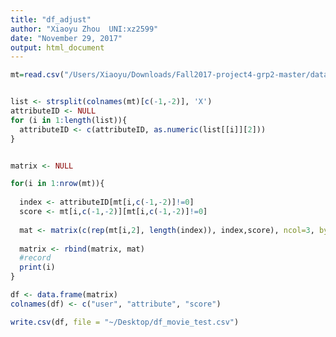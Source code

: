 ```yaml
---
title: "df_adjust"
author: "Xiaoyu Zhou  UNI:xz2599"
date: "November 29, 2017"
output: html_document
---
```


```r
mt=read.csv("/Users/Xiaoyu/Downloads/Fall2017-project4-grp2-master/data/data_sample/eachmovie_sample/movie_test.csv",header = T)


list <- strsplit(colnames(mt)[c(-1,-2)], 'X')
attributeID <- NULL
for (i in 1:length(list)){
  attributeID <- c(attributeID, as.numeric(list[[i]][2]))
}


matrix <- NULL

for(i in 1:nrow(mt)){
  
  index <- attributeID[mt[i,c(-1,-2)]!=0]
  score <- mt[i,c(-1,-2)][mt[i,c(-1,-2)]!=0]
  
  mat <- matrix(c(rep(mt[i,2], length(index)), index,score), ncol=3, byrow=FALSE)
  
  matrix <- rbind(matrix, mat)
  #record
  print(i)
}

df <- data.frame(matrix)
colnames(df) <- c("user", "attribute", "score")

write.csv(df, file = "~/Desktop/df_movie_test.csv")
```


